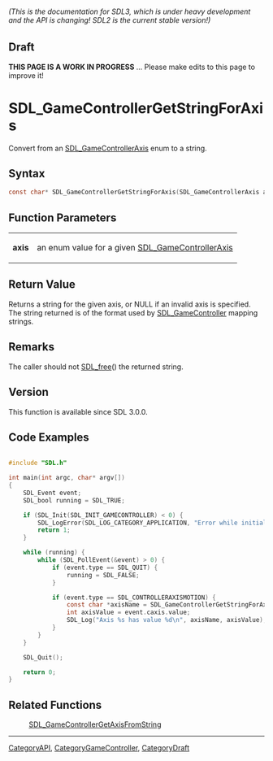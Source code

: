 ====== (This is the documentation for SDL3, which is under heavy development and the API is changing! SDL2 is the current stable version!) ======

== Draft ==

'''THIS PAGE IS A WORK IN PROGRESS''' ... Please make edits to this page to improve it!


<!-- #*^*^*^*^*See https://wiki.libsdl.org/SGFunctions for details on editing this page*^*^*^*^* -->
= SDL_GameControllerGetStringForAxis =

Convert from an [[SDL_GameControllerAxis]] enum to a string.

== Syntax ==

<syntaxhighlight lang='c'>
const char* SDL_GameControllerGetStringForAxis(SDL_GameControllerAxis axis);
</syntaxhighlight>

== Function Parameters ==

{|
|'''axis'''
|an enum value for a given [[SDL_GameControllerAxis]]
|}

== Return Value ==

Returns a string for the given axis, or NULL if an invalid axis is
specified. The string returned is of the format used by
[[SDL_GameController]] mapping strings.

== Remarks ==

The caller should not [[SDL_free]]() the returned string.

== Version ==

This function is available since SDL 3.0.0.

== Code Examples ==

<!-- #Example1 Start -->
<syntaxhighlight lang='c'>

#include "SDL.h"

int main(int argc, char* argv[])
{
    SDL_Event event;
    SDL_bool running = SDL_TRUE;

    if (SDL_Init(SDL_INIT_GAMECONTROLLER) < 0) {
        SDL_LogError(SDL_LOG_CATEGORY_APPLICATION, "Error while initializing SDL2 library: %s\n", SDL_GetError());
        return 1;
    }

    while (running) {
        while (SDL_PollEvent(&event) > 0) {
            if (event.type == SDL_QUIT) {
                running = SDL_FALSE;
            }

            if (event.type == SDL_CONTROLLERAXISMOTION) {
                const char *axisName = SDL_GameControllerGetStringForAxis((SDL_GameControllerAxis)event.caxis.axis);
                int axisValue = event.caxis.value;
                SDL_Log("Axis %s has value %d\n", axisName, axisValue);
            }
        }
    }

    SDL_Quit();

    return 0;
}
</syntaxhighlight>
<!-- #End Example1 -->

== Related Functions ==

:[[SDL_GameControllerGetAxisFromString]]

----
[[CategoryAPI]], [[CategoryGameController]], [[CategoryDraft]]


